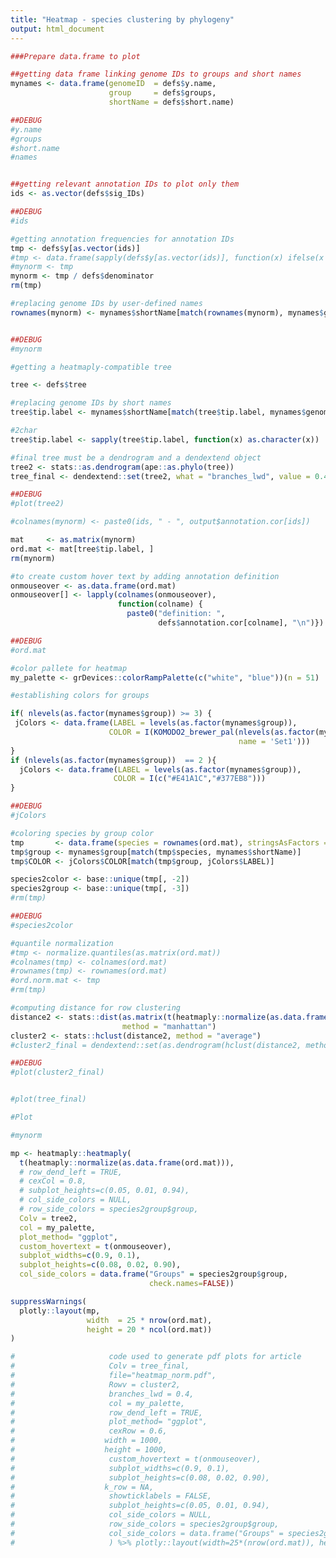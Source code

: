 ```yaml
---
title: "Heatmap - species clustering by phylogeny"
output: html_document
---
```


```r
###Prepare data.frame to plot

##getting data frame linking genome IDs to groups and short names
mynames <- data.frame(genomeID  = defs$y.name, 
                      group     = defs$groups, 
                      shortName = defs$short.name)

##DEBUG
#y.name
#groups
#short.name
#names


##getting relevant annotation IDs to plot only them
ids <- as.vector(defs$sig_IDs)

##DEBUG
#ids

#getting annotation frequencies for annotation IDs
tmp <- defs$y[as.vector(ids)]
#tmp <- data.frame(sapply(defs$y[as.vector(ids)], function(x) ifelse(x > 0, 1, 0)))
#mynorm <- tmp
mynorm <- tmp / defs$denominator
rm(tmp)

#replacing genome IDs by user-defined names
rownames(mynorm) <- mynames$shortName[match(rownames(mynorm), mynames$genomeID)]


##DEBUG
#mynorm

#getting a heatmaply-compatible tree

tree <- defs$tree

#replacing genome IDs by short names
tree$tip.label <- mynames$shortName[match(tree$tip.label, mynames$genomeID)]

#2char
tree$tip.label <- sapply(tree$tip.label, function(x) as.character(x))

#final tree must be a dendrogram and a dendextend object
tree2 <- stats::as.dendrogram(ape::as.phylo(tree))
tree_final <- dendextend::set(tree2, what = "branches_lwd", value = 0.4)

##DEBUG
#plot(tree2)

#colnames(mynorm) <- paste0(ids, " - ", output$annotation.cor[ids])

mat     <- as.matrix(mynorm)
ord.mat <- mat[tree$tip.label, ]
rm(mynorm)

#to create custom hover text by adding annotation definition
onmouseover <- as.data.frame(ord.mat)
onmouseover[] <- lapply(colnames(onmouseover), 
                        function(colname) {
                          paste0("definition: ", 
                                 defs$annotation.cor[colname], "\n")})

##DEBUG
#ord.mat

#color pallete for heatmap
my_palette <- grDevices::colorRampPalette(c("white", "blue"))(n = 51)

#establishing colors for groups

if( nlevels(as.factor(mynames$group)) >= 3) {
 jColors <- data.frame(LABEL = levels(as.factor(mynames$group)),
                      COLOR = I(KOMODO2_brewer_pal(nlevels(as.factor(mynames$group)), 
                                                   name = 'Set1')))
}
if (nlevels(as.factor(mynames$group))  == 2 ){
  jColors <- data.frame(LABEL = levels(as.factor(mynames$group)),
                       COLOR = I(c("#E41A1C","#377EB8")))
}

##DEBUG
#jColors

#coloring species by group color
tmp       <- data.frame(species = rownames(ord.mat), stringsAsFactors = FALSE)
tmp$group <- mynames$group[match(tmp$species, mynames$shortName)]
tmp$COLOR <- jColors$COLOR[match(tmp$group, jColors$LABEL)]

species2color <- base::unique(tmp[, -2])
species2group <- base::unique(tmp[, -3])
#rm(tmp)

##DEBUG
#species2color

#quantile normalization
#tmp <- normalize.quantiles(as.matrix(ord.mat))
#colnames(tmp) <- colnames(ord.mat)
#rownames(tmp) <- rownames(ord.mat)
#ord.norm.mat <- tmp
#rm(tmp)

#computing distance for row clustering
distance2 <- stats::dist(as.matrix(t(heatmaply::normalize(as.data.frame(ord.mat)))), 
                         method = "manhattan")
cluster2 <- stats::hclust(distance2, method = "average")
#cluster2_final = dendextend::set(as.dendrogram(hclust(distance2, method=c("average"))), "branches_lwd", 0.4)

##DEBUG
#plot(cluster2_final)


#plot(tree_final)

#Plot

#mynorm

mp <- heatmaply::heatmaply(
  t(heatmaply::normalize(as.data.frame(ord.mat))),
  # row_dend_left = TRUE,
  # cexCol = 0.8,
  # subplot_heights=c(0.05, 0.01, 0.94),
  # col_side_colors = NULL,
  # row_side_colors = species2group$group,
  Colv = tree2,
  col = my_palette,
  plot_method= "ggplot",
  custom_hovertext = t(onmouseover),
  subplot_widths=c(0.9, 0.1),
  subplot_heights=c(0.08, 0.02, 0.90),
  col_side_colors = data.frame("Groups" = species2group$group,
                               check.names=FALSE))

suppressWarnings(
  plotly::layout(mp,
                 width  = 25 * nrow(ord.mat), 
                 height = 20 * ncol(ord.mat))
)

#                     code used to generate pdf plots for article
#                     Colv = tree_final,
#                     file="heatmap_norm.pdf",
#                     Rowv = cluster2,
#                     branches_lwd = 0.4,
#                     col = my_palette,
#                     row_dend_left = TRUE,
#                     plot_method= "ggplot",
#                     cexRow = 0.6,
#                    width = 1000,
#                    height = 1000,
#                     custom_hovertext = t(onmouseover),
#                     subplot_widths=c(0.9, 0.1),
#                     subplot_heights=c(0.08, 0.02, 0.90),
#                    k_row = NA,
#                     showticklabels = FALSE,
#                     subplot_heights=c(0.05, 0.01, 0.94),
#                     col_side_colors = NULL,
#                     row_side_colors = species2group$group,
#                     col_side_colors = data.frame("Groups" = species2group$group, check.names=FALSE)
#                     ) %>% plotly::layout(width=25*(nrow(ord.mat)), height=20*(ncol(ord.mat)))

```
